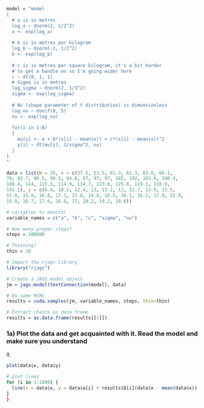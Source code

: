 
```r
model = "model
{
  # a is in metres
  log_a ~ dnorm(2, 1/2^2)
  a <- exp(log_a)
  
  # b is in metres per kilogram
  log_b ~ dnorm(-2, 1/2^2)
  b <- exp(log_b)
  
  # c is in metres per square kilogram, it's a bit harder
  # to get a handle on so I'm going wider here
  c ~ dt(0, 1, 1)
  # Sigma is in metres
  log_sigma ~ dnorm(2, 1/3^2)
  sigma <- exp(log_sigma)
  
  # Nu (shape parameter of t distribution) is dimensionless
  log_nu ~ dunif(0, 5)
  nu <- exp(log_nu)
  
  for(i in 1:N)
  {
    mu[i] <- a + b*(x[i] - mean(x)) + c*(x[i] - mean(x))^2
    y[i] ~ dt(mu[i], 1/sigma^2, nu)
  }
}
"
```

```r
data = list(N = 28, x = c(37.5, 51.5, 61.3, 61.3, 63.6, 66.1,
70, 92.7, 90.5, 90.5, 94.8, 97, 97, 97, 102, 102, 103.6, 100.4,
108.4, 114, 115.3, 114.9, 114.7, 123.6, 125.8, 119.1, 118.9,
141.1), y = c(6.4, 10.2, 12.4, 13, 13.2, 13, 12.7, 13.9, 15.5,
15.8, 15.8, 16.8, 17.1, 17.8, 14.8, 15.5, 16.1, 16.2, 17.9, 15.9,
15.8, 16.7, 17.6, 16.8, 17, 18.2, 19.2, 18.6))

# variables to monitor
variable_names = c("a", "b", "c", "sigma", "nu")

# How many proper steps?
steps = 100000

# Thinning?
thin = 10

# Import the rjags library
library("rjags")

# Create a JAGS model object
jm = jags.model(textConnection(model), data)

# Do some MCMC
results = coda.samples(jm, variable_names, steps, thin=thin)

# Extract chains as data frame
results = as.data.frame(results[[1]])
```

### 1a) Plot the data and get acquainted with it. Read the model and make sure you understand
it.

```r
plot(data$x, data$y)

# plot lines
for (i in 1:1000) {
  line(x = data$x, y = data$a[i] + results$b[i](data$x - mean(data$x)) + results[], col = rgb(0, 0, 1, alpha = 0.05))
}
}
```

